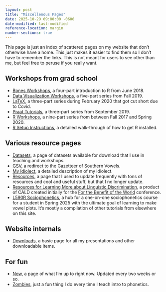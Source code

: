 ```yaml
---
layout: post
title: "Miscellenous Pages"
date: 2025-10-29 09:00:00 -0600
date-modified: last-modified
reference-location: margin
number-sections: true
---
```


This page is just an index of scattered pages on my website that don't otherwise have a home. This just makes it easier to find them so I don't have to remember the links. This is not meant for users to see other than me, but feel free to peruse if you really want.


## Workshops from grad school

* [Bones Workshops](/pages/bones_workshop.qmd), a four-part introduction to R from June 2018.
* [Data Visualization Workshops](/pages/dataviz.qmd), a five-part series from Fall 2019.
* [LaTeX](/pages/latex.qmd), a three-part series during February 2020 that got cut short due to Covid. 
* [Praat Tutorials](/pages/praat-workshops.qmd), a three-part series from September 2019.
* [R Workshops](/pages/r-workshops.qmd), a nine-part series from between Fall 2017 and Spring 2020.
* [R Setup Instructions](/pages/setup), a detailed walk-through of how to get R installed. 

## Various resource pages

* [Datasets](/data), a page of datasets available for download that I use in teaching and workshops.
* [GSV](/pages/gsv.qmd), a redirect to the Gazetteer of Southern Vowels.
* [My Idiolect](/pages/idiolect/index.qmd), a detailed description of my idiolect.
* [Resources](/resources), a page that I used to update frequently with tons of resources and cool and useful stuff, but that I no longer update.
* [Resources for Learning More about Linguistic Discrimination](/pages/linguistic-discrimination.qmd), a product of CALD created initially for the [For the Benefit of the World](blog/for-the-benefit-of-the-world-2025/) conference.
* [L590R Sociophonetics](/pages/sociophonetics), a hub for a one-on-one sociophonetics course for a student in Spring 2025 with the ultimate goal of learning to make vowel plots. It's mostly a compilation of other tutorials from elsewhere on this site.

## Website internals

* [Downloads](/downloads/index.qmd), a basic page for all my presentations and other downloadable items.

## For fun
 
* [Now](/now.html), a page of what I'm up to right now. Updated every two weeks or so.
* [Zombies](/pages/zombies), just a fun thing I do every time I teach intro to phonetics.